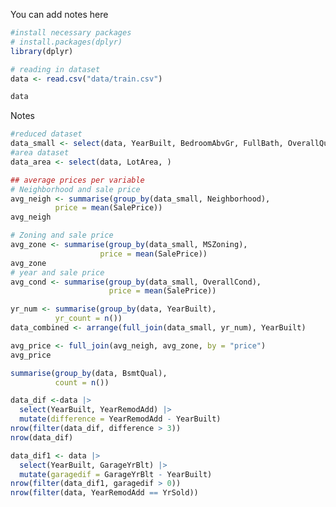 You can add notes here

```r
#install necessary packages
# install.packages(dplyr)
library(dplyr)
```

```r
# reading in dataset
data <- read.csv("data/train.csv")

data

```

Notes

```r
#reduced dataset
data_small <- select(data, YearBuilt, BedroomAbvGr, FullBath, OverallQual, OverallCond, BldgType, GarageQual, Neighborhood, MSZoning, LotArea, GrLivArea, SalePrice)
#area dataset
data_area <- select(data, LotArea, )
```

```r
## average prices per variable
# Neighborhood and sale price
avg_neigh <- summarise(group_by(data_small, Neighborhood),
          price = mean(SalePrice))
avg_neigh

# Zoning and sale price
avg_zone <- summarise(group_by(data_small, MSZoning),
                    price = mean(SalePrice))
avg_zone
# year and sale price
avg_cond <- summarise(group_by(data_small, OverallCond),
                      price = mean(SalePrice))
```

```r
yr_num <- summarise(group_by(data, YearBuilt),
          yr_count = n())
data_combined <- arrange(full_join(data_small, yr_num), YearBuilt)
```

```r
avg_price <- full_join(avg_neigh, avg_zone, by = "price")
avg_price
```

```r
summarise(group_by(data, BsmtQual),
          count = n())
```

```r
data_dif <-data |>
  select(YearBuilt, YearRemodAdd) |>
  mutate(difference = YearRemodAdd - YearBuilt)
nrow(filter(data_dif, difference > 3))
nrow(data_dif)
```

```r
data_dif1 <- data |>
  select(YearBuilt, GarageYrBlt) |>
  mutate(garagedif = GarageYrBlt - YearBuilt)
nrow(filter(data_dif1, garagedif > 0))
nrow(filter(data, YearRemodAdd == YrSold))
```

